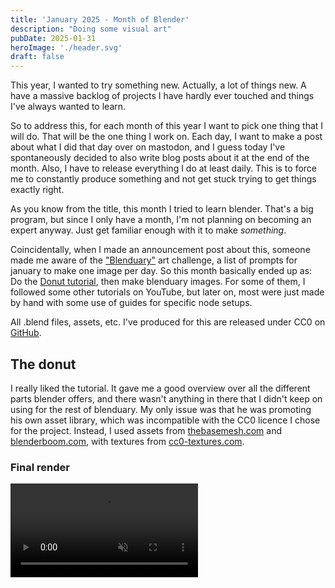 ```yaml
---
title: 'January 2025 - Month of Blender'
description: "Doing some visual art"
pubDate: 2025-01-31
heroImage: './header.svg'
draft: false
---
```


This year, I wanted to try something new. Actually, a lot of things new. A have a massive backlog of projects I have hardly ever touched and things I've always wanted to learn.

So to address this, for each month of this year I want to pick one thing that I will do. That will be the one thing I work on. Each day, I want to make a post about what I did
that day over on mastodon, and I guess today I've spontaneously decided to also write blog posts about it at the end of the month. Also, I have to release everything I do at
least daily. This is to force me to constantly produce something and not get stuck trying to get things exactly right.

As you know from the title, this month I tried to learn blender. That's a big program, but since I only have a month, I'm not planning on becoming an expert anyway. Just get
familiar enough with it to make *something*. 

Coincidentally, when I made an announcement post about this, someone made me aware of the
["Blenduary"](https://blenderartists.org/t/new-january-daily-art-challenge-blenduary/1560953) art challenge, a list of prompts for january to make one image per day.
So this month basically ended up as: Do the [Donut tutorial](https://www.youtube.com/watch?v=B0J27sf9N1Y&list=PLjEaoINr3zgEPv5y--4MKpciLaoQYZB1Z), then make blenduary images.
For some of them, I followed some other tutorials on YouTube, but later on, most were just made by hand with some use of guides for specific node setups.

All .blend files, assets, etc. I've produced for this are released under CC0 on [GitHub](https://github.com/edave64/2025-01-month-of-blender/tree/main/).

## The donut


I really liked the tutorial. It gave me a good overview over all the different parts blender offers, and there wasn't anything in there that I didn't keep on using for the
rest of blenduary. My only issue was that he was promoting his own asset library, which was incompatible with the CC0 licence I chose for the project. Instead, I used assets
from [thebasemesh.com](https://www.thebasemesh.com) and [blenderboom.com](https://www.blenderboom.com/), with textures from [cc0-textures.com](https://cc0-textures.com/).

### Final render

<video controls src={Donut} style="max-width: 100%" alt="A rendered animation of a camera flying over 4 donuts on a plate." muted />

## Blenduary Results

### Day 01: Ripple


<Image src={Ripple} alt="A render of a rough sphere. It is made up of hundreds of randomly rotated cylinders." loading="lazy" />

This image happened as a bit of an accident while working on the donut tutorial. It happened while I was trying to create the plate asset. I created a new cylinder, but
added it to the collection used for donut sprinkles, packing hundreds of 1 meter large cylinders around the donut, turning it practically into a sphere.

### Day 02: Crystals


<Image src={Crystal} alt="A render of a cave like thing with blue, glowing crystals. There is a green light coming from around a bend." loading="lazy" />

The idea here was to create a cave with glowing crystals, with a mysterious green glow around the corner.

This was the first time working with emissive textures. Using them naively destroyed all details in the crystals, since it's hard to have a shadow on a glowing surface.
So they didn't look like actual objects.

The cave didn't look great either, since it's essentially just a donut from the inside.

<Image src={CrystalRedo} alt="A render of a cave like thing with blue, glowing crystals. There is a green light coming from around a bend." loading="lazy" />

I later created this improved version. The cave still doesn't look fantastic, but the crystals look a lot more like physical objects and the lower emissive strength
makes the cave look a bit less smooth.

### Day 03: Workbench


<Image src={Workbench} alt="A wooden table with a big block of wood being chiseled. There are wood shavings on the table. One side is completely black" loading="lazy" />

My first attempt at modeling objects, destroyed by a problem with the texture. I still don't know why, but applying the normal map makes one side pitch black.

<Image src={WorkbenchRedo} alt="A wooden table with a big block of wood being chiseled. There are wood shavings on the table." loading="lazy" />

After I replaced the normal map with a bump map, it's still not pretty, but better.

### Day 04: Spider


<Image src={Spider} alt="A render of a black, hairy spider" loading="lazy" />

My first attempt at modeling a living creature. I tried to make something similar to a jumping spider, to make it at least a little cute, so I wouldn't hate to look at it.
Not really a spider fan. ^^'

### Day 05: Celeste


<Image src={Celeste} alt="A blue, low-poly mountain with an orange sky and heavy fog." loading="lazy" />

I wasn't sure what to do with this prompt, so I made something vaguely inspired by the logo of the game celeste. This
was my first time using the A.N.T. landscape plugin.

### Day 06: Tessellate


<Image src={Tessellate} alt="A house made of large, irregularly shaped, gray pieces of stone. It has red roof tiles." loading="lazy"  />

I watched some YT tutorials about making brick textures with displacement, and did a similar thing with voronoi textures. The roofing tiles are (suboptimally) generated
with geometry nodes, which means the base mash of this scene is actually just seven completely flat faces.

### Day 07: Portal


<video controls src={Portal} style="max-width: 100%;" alt="A camera ride through a triangular room with three doors. Every door loops back to the same position. You can see multiple iterations of the same room through the doors." loop muted />

In recent history, Blender added a "Ray Portal BSDF" node, allowing rays that enter to be moved somewhere else. This allows for some fantastic effects, but at least from what I
saw, the ergonomics are terrible. It can do a lot. It can keep a static angle, to be used as a flat image rendered from somewhere else, like a TV, or a dynamic angle for
a portal like effect, it can scale up and down or rotate, or use multiple target locations on one texture, it's pretty neat.

The problem is that this means the node leaves all the math burden to you, and the documentation did not help me much. The
[documentation](https://docs.blender.org/manual/en/latest/render/shader_nodes/shader/ray_portal.html) gives you a sample node setup with nodes for "Location of Portal Target" and
"Rotation of Portal Target", but those are lies. Changing the location changes location and rotation, and rotation is a static value that seems very unrelated to the actual
rotation of the portal.

I made this animation through pure trial and error.

### Day 08: Orrery


<video controls src={Orrery} style="max-width: 100%;" alt="An animation of a camera flying around an orrery with a sun, 3 planets and 5 moons orbiting around each other."  muted />

My first attempt at a more complex choreography. It features keyframe animation outside of just location, rotation and scale, and a hand-off between two cameras. It was also the
first time I tried working with the eevee renderer, simply because I didn't have time to render it otherwise. It's surprisingly picky.

### Day 09: Aurora


<video controls src={Aurora} style="max-width: 100%;" alt="A snowy landscape under a dark blue night sky with an aurora borealis and some clouds/fog." muted />

Made mostly by following a tutorial, but I also learned how to make a more complex animated sky texture.

The effect doesn't look bad in itself. I think it's mostly the positioning of the lines in the sky (and the unconvincing snow) that I'd like to revisit.
However, for now, I'll leave it as is, and hide it by keeping it entirely localized within my kitchen.

<Image src={AuroraJoke} alt="A door that is ajar with a strong orange glow behind it, modeled after the 'Steamed Hams' scene in the Simpsons" loading="lazy" />

(Yes, this is part of this day's submission)

### Day 10: Diffuse


<Image src={Diffuse} alt="A cat viewed through a pair of glasses. Everything outside the glasses is clear, everything though the glasses is blurry." loading="lazy" />

NOTE: The cat is just a jpeg, I did not suddenly graduate to photorealistic cats.

This was definitely more of a case of wanting to learn something and fitting it to the theme. I used this to learn both to use curves for modeling and using cryptomasks in the
compositor. Also, this is the fixed version. Originally, I rendered it with far to little light for some reason and didn't notice at the time.

### Day 11: Backpack


<Image src={Backpack} alt="A very simple brown backpack, with a top lid held shut by two cloth strips and metal buckles." loading="lazy" />

More modeling practice. It looks a bit wonky, but not terrible, I'd say. Something that can be hard to see is the mesh bottle holder on the side. Definitely could use some better
lighting.

Also difficult to see: The procedural material for the metal actually has some surface imperfections.

### Day 12: Vortex


<video controls src={Vortex} style="max-width: 100%;" alt="A tornado of lollipops, each with a spiral pattern, circleing around a large lollipop in the middle." muted />

Something more goofy. I just tried to make a lot of spirals, in geometry nodes for the tornado, in shaders for the lollies and their sticks, and in animation with the camera.

### Day 13: Hourglass


<Image src={Hourglass} alt="An hourglass with sand ran partway through." loading="lazy" />

For this, I mostly directly followed a tutorial. It's actually a water simulation with its particles rendered as points. You can see that it doesn't quite behave like sand. It
doesn't pile up in the middle. Not sure if you can increase friction in a fluid. Maybe viscosity?  ¯\\\_(ツ)\_/¯

This is the point where I start to really like the renders produced.

### Day 14: Artefact


<Image src={Artefact} alt="A render of the blender default cube, but with extreme chromatic aberration and lens distortion effects." loading="lazy" />

I was sick that day, so just quickly through the default cube through way too much lens distortion.

### Day 15: Embroidery


<video controls src={Embroidery} style="max-width: 100%;" alt="A rendered video of an embroidery hoop with the edges of a rotating cube stitched onto it." loop muted />

This was my first try to make some more complex geometry nodes without following a tutorial. The node setup can squish any object onto the canvas. I tried to also cull back faces,
but it always removed too much.

<Image src={EmbroideryStatic}  alt="An embroidery hoop with the threads forming suzanne, the blender monkey head." loading="lazy" />

### Day 16: Kaleidoscope


<video controls src={Kaleidoscope} style="max-width: 100%;" alt="A render of a bunch of random colored objects in a kaleidoscope." loop muted />

I didn't know how kaleidoscopes actually work. So I watched a segment on "How it's made", replicated that, and it just worked! It was pretty inefficient though. The many
internal reflections means you have to increase the max reflections in cycles, making it a lot slower. Also, it couldn't work in the Eevee renderer like this.

So I made another attempt without any mirrors. Instead, it renders the whole scene of random objects with Eevee, then uses the compositor to repeat a single slice of it across the whole
picture:

<video controls src={KaleidoscopeSimplified} style="max-width: 100%;" alt="A render of a bunch of random colored objects in a kaleidoscope." loop muted />

It's almost silly how much faster this rendered. But it also left me very disappointed in blender's compositor. It seems incredibly weak compared to blender's other node graphs.

My specific gripe was with box mask nodes. For some reason, the height of the box mask is set as a fraction of the width, while the Y coordinate is a fraction of the height. So a
position of 0.5 0.5 is exactly centered based on the size and aspect ratio of the input image; a size of 1 1 is a square, regardless of aspect ratio.

I could work around this, if those where inputs. But no, box masks positions are set fixed in the node, without any inputs for noodles. So I can't use math nodes to still use
proper nodes. And even if I could, it would be harder than it should, because AFAIK you cannot read the size of the current image. You have to hardcode it, and if you ever render
at a different resolution, your masks will be messed up.

I also found another [how-to video](https://youtu.be/Cmqvz42GfJI?t=265) for a kaleidoscope with three mirrors and tried that out. It's less cool than the one on YT, but still neat.

<video controls src={KaleidoscopeTriangle} style="max-width: 100%;" alt="A triangular kaleidoscope with internal strips that light up in different colors." loop muted />

### Day 17: Mirage


<Image src={Mirage}  alt="A render of a desert landscape with heat haze and parts of the floor that reflect the sky and look similar to water." loading="lazy" />

I tried to improve the landscape generation over the aurora picture and experimented with a refraction shader and some more advanced shading setups for the reflective parts of the
sand.

### Day 18: Photon


<Image src={Photon}  alt="A box with a light source and two slits, projecting an interference pattern on a wall." loading="lazy" />

A [double-slit experiment](https://en.wikipedia.org/wiki/Double-slit_experiment).
Turns out, Blender doesn't simulate quantum physics. Luckily, I could fake it using the recent light linking feature and an area lamp with shader nodes.

### Day 19: Terrarium


<Image src={Terrarium}  alt="Earth, floating in a terrarium on a table" loading="lazy" />

I'm still not completely sure how best to model the vents at the top. The way I did it completely destroyed the topology, so I had to redo it, but in the final render you can't
even really see it.

The images for this where all from a [NASA website](https://visibleearth.nasa.gov/), but I just didn't figure out how to navigate that page. I found them on Google and Wikimedia
Commons, which all linked back to the same website.

### Day 20: Beacon


<Image src={Beacon} alt="An array of radio telescopes" loading="lazy" />

I experimented with volume scattering in this one, and really like the result.

### Day 21: Timeline


<video controls src={Timeline} style="max-width: 100%;" alt="An animation of a sphere crashing into a tower of three cubes. After the animation is finished, it reverses partway, the camera rotates 360°, then finishes reversing" loop muted />

As far as I know, you can't reverse a physics simulation in blender.

### Day 22: Abyss


<Image src={Abyss} alt="A render of an ocean. Diagonally, the ground can be seen, that suddenly stops and goes into a bottomless ocean instead." loading="lazy" />

This one was kinda disappointing. The idea was a view of an ocean where the ground visible through the water suddenly gives way to a dark chasm.

I'm not sure what I expected that to look like, I imagined something unnerving. Instead, it's just blue.

### Day 23: Chef


<Image src={Chef} alt="A simple chef figure with a capsule body, sphere hands and head, an apron and a chefs hat." loading="lazy" />

My first render of a person, even if it's more of a figure. I just wanted to model the hat, the rest is something of an afterthought.

### Day 24: Wanderer


<Image src={Wanderer} alt="A sailing stone in a desert with a trail in the hard ground below it." loading="lazy" />

In case you don't know, this is a [sailing stone](https://en.wikipedia.org/wiki/Sailing_stones), a rock that seemingly moves on its own, leaving a track in the ground behind it.

### Day 25: Mermaid


<Image src={Mermaid} alt="A render of a seal on a rock in an ocean" loading="lazy" />

This was my most complex model so far, and I had some trouble to understand seal anatomy, especially how their feet work. But most of the complexity was in the face, which then
became fully covered by hair. This was also the first time I used LoopTools, which I can only recommend for modeling.

<Image src={MermaidNude} alt="The same rendered seal as in the previous pose, but without any body hair. Details around mouth, nose and ear have become visible, and the wiskers are easier to see." loading="lazy" />

### Day 26: Turtle


<Image src={Turtle} alt="A render of a turtle in front of a shore line on the beach." loading="lazy" />

Another exercise in animal modeling. The shading of the shell is entirely flat, all the detail is modeled.

### Day 27: Cascade


<Image src={Cascade} alt="A render of water flowing like a waterfall into a square, dark hole" loading="lazy" />

This was my first time working with the foam and spray particles of the blender water simulation. It's also a bit of a revisit of the concept of "Abyss", only with an actual
bottomless pit in the ocean. My computer was really struggling with this image, since I didn't yet figure out how to stop the particles from rendering in the blender viewport,
slowing the tool to a crawl and even crashing it on occasion.

Once I figured that out, I could redo it with a larger simulation and higher resolution:

<Image src={CascadeRedo} alt="A render of water flowing like a waterfall into a dark hole" loading="lazy" />

### Day 28: Orbit


<Image src={Orbit} alt="A (incomplete) render of a satellite" loading="lazy" />

This is a tragic victim of this entire project. Blenduary wants me to make one render a day, and my own theme system demands I move on now. So this image will remain
incomplete for the time being. It's supposed to be NASA's Solar Dynamics Observatory (Just the first NASA one I randomly clicked on in [Satellite Explorer](https://geoxc-apps.bd.esri.com/space/satellite-explorer/))

I spend most of the time making the hex pattern for the solar cells, and the model remains a bit barren. Also, lighting in space is difficult.

### Day 29: Monochromatic


<Image src={Monochromatic} alt="A render of an old desktop computer. It's lying on it's side with a monitor on top. It has 2 5¼ inch floppy drives.  The monitor displays a monocromatic yellow version of itself" loading="lazy" />

This was maybe also influenced by the next topic, "retro". Originally, I just wanted the computer to be illuminated by the floppy drive LEDs, like a very close up look with
everything just being softly illuminated at the edges by red color. I didn't manage to make that work, so I put a monochrome monitor on top, displaying its own render. It
might have been fun to use a ray portal to make it render itself infinitely, but they were too much of a haste last time.

The PC is vaguely based on the IBM XT, although I'm pretty sure the proportions are off.

### Day 30: Retro


<video controls src={Retro} style="max-width: 100%;" alt="A rendered video of an audio cassette with some of the tape spilling out.  The right reel spins, pulling the tape back into the cassete. Once the tape is back in the cassete, the left reel begins to turn." muted />

Back to working with curves and geometry nodes. It's not really physically accurate; that's not how pulling on tape works. It also can't handle the curve overlapping itself.
I know simulations with geometry nodes are possible, that might be something worth looking into at some point.

### Day 31: Blender


<Image src={Blender} alt="The blender default cube rendered in cycles." loading="lazy" />

I know it's lazy, but what could be more representative of blender than the default cube. Maybe a default cube rendered in default settings? Ehh... This one is rendered with
16384 samples in cycles, just so at least my computer had to work for this one :P

## Conclusion

I'm still not completely sure if blenduary was the best idea. Sure, it gave me a constant stream of new challenges, but it might also have been cool to work on some larger
projects over the month. But I don't regret participating. I probably wouldn't have tried as much stuff without it.

At the beginning of this month, I wouldn't have believed some of the images I went on to produce. I'm really proud, and even if the rest of this year were not to have the same
success, this first month already made it totally worth it. :)
